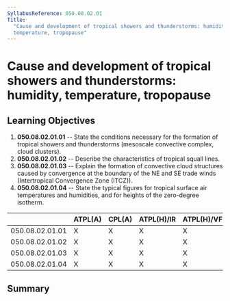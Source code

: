 ```yaml
---
SyllabusReference: 050.08.02.01
Title:
  "Cause and development of tropical showers and thunderstorms: humidity,
  temperature, tropopause"
---
```


# Cause and development of tropical showers and thunderstorms: humidity, temperature, tropopause

## Learning Objectives

1.  **050.08.02.01.01** -- State the conditions necessary for the formation of
    tropical showers and thunderstorms (mesoscale convective complex, cloud
    clusters).
2.  **050.08.02.01.02** -- Describe the characteristics of tropical squall
    lines.
3.  **050.08.02.01.03** -- Explain the formation of convective cloud structures
    caused by convergence at the boundary of the NE and SE trade winds
    (Intertropical Convergence Zone (ITCZ)).
4.  **050.08.02.01.04** -- State the typical figures for tropical surface air
    temperatures and humidities, and for heights of the zero-degree isotherm.

|                 | ATPL(A) | CPL(A) | ATPL(H)/IR | ATPL(H)/VFR | CPL(H) | IR  | CBIR(A) |
| --------------- | ------- | ------ | ---------- | ----------- | ------ | --- | ------- |
| 050.08.02.01.01 | X       | X      | X          | X           | X      |     |         |
| 050.08.02.01.02 | X       | X      | X          | X           | X      |     |         |
| 050.08.02.01.03 | X       | X      | X          | X           | X      |     |         |
| 050.08.02.01.04 | X       | X      | X          | X           | X      |     |         |

## Summary
